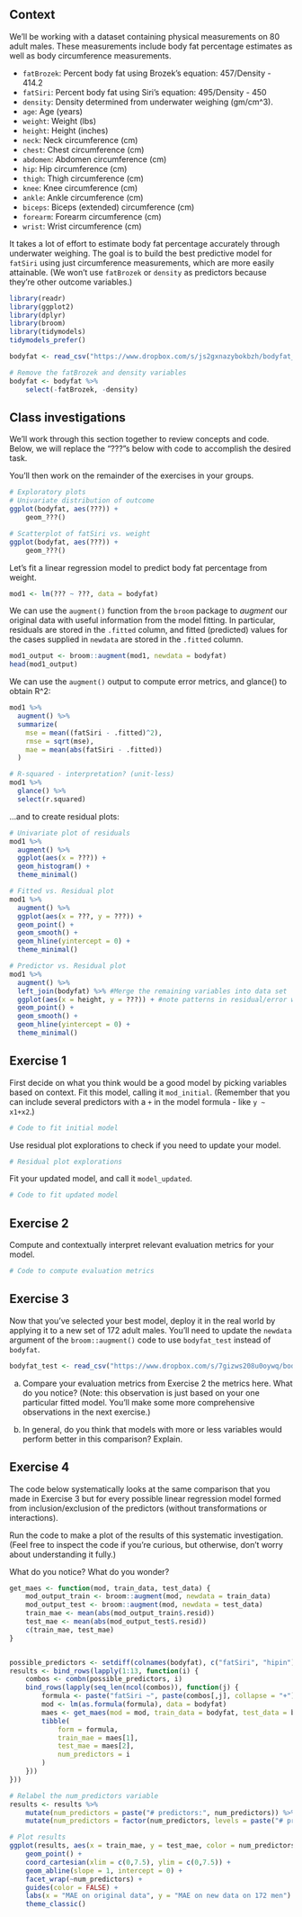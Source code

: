 ## Context

We'll be working with a dataset containing physical measurements on 80 adult males. These measurements include body fat percentage estimates as well as body circumference measurements.

- `fatBrozek`: Percent body fat using Brozek's equation: 457/Density - 414.2
- `fatSiri`: Percent body fat using Siri's equation: 495/Density - 450
- `density`: Density determined from underwater weighing (gm/cm^3).
- `age`: Age (years)
- `weight`: Weight (lbs)
- `height`: Height (inches)
- `neck`: Neck circumference (cm)
- `chest`: Chest circumference (cm)
- `abdomen`: Abdomen circumference (cm)
- `hip`: Hip circumference (cm)
- `thigh`: Thigh circumference (cm)
- `knee`: Knee circumference (cm)
- `ankle`: Ankle circumference (cm)
- `biceps`: Biceps (extended) circumference (cm)
- `forearm`: Forearm circumference (cm)
- `wrist`: Wrist circumference (cm)

It takes a lot of effort to estimate body fat percentage accurately through underwater weighing. The goal is to build the best predictive model for `fatSiri` using just circumference measurements, which are more easily attainable. (We won't use `fatBrozek` or `density` as predictors because they're other outcome variables.)

```r
library(readr)
library(ggplot2)
library(dplyr)
library(broom)
library(tidymodels)
tidymodels_prefer()

bodyfat <- read_csv("https://www.dropbox.com/s/js2gxnazybokbzh/bodyfat_train.csv?dl=1")

# Remove the fatBrozek and density variables
bodyfat <- bodyfat %>%
    select(-fatBrozek, -density)
```

## Class investigations
We'll work through this section together to review concepts and code. Below, we will replace the "???"s below with code to accomplish the desired task.

You'll then work on the remainder of the exercises in your groups.

```r
# Exploratory plots
# Univariate distribution of outcome
ggplot(bodyfat, aes(???)) +
    geom_???()

# Scatterplot of fatSiri vs. weight
ggplot(bodyfat, aes(???)) +
    geom_???()
```

Let's fit a linear regression model to predict body fat percentage from weight.

```r
mod1 <- lm(??? ~ ???, data = bodyfat)
```

We can use the `augment()` function from the `broom` package to *augment* our original data with useful information from the model fitting. In particular, residuals are stored in the `.fitted` column, and fitted (predicted) values for the cases supplied in `newdata` are stored in the `.fitted` column.

```r
mod1_output <- broom::augment(mod1, newdata = bodyfat)
head(mod1_output)
```

We can use the `augment()` output to compute error metrics, and glance() to obtain R^2:

```r
mod1 %>%
  augment() %>%
  summarize(
    mse = mean((fatSiri - .fitted)^2),
    rmse = sqrt(mse),
    mae = mean(abs(fatSiri - .fitted))
  )

# R-squared - interpretation? (unit-less)
mod1 %>%
  glance() %>%
  select(r.squared)
```

...and to create residual plots:

```r
# Univariate plot of residuals
mod1 %>%
  augment() %>%
  ggplot(aes(x = ???)) +
  geom_histogram() +
  theme_minimal()

# Fitted vs. Residual plot
mod1 %>%
  augment() %>%
  ggplot(aes(x = ???, y = ???)) +
  geom_point() +
  geom_smooth() +
  geom_hline(yintercept = 0) +
  theme_minimal()

# Predictor vs. Residual plot
mod1 %>% 
  augment() %>%
  left_join(bodyfat) %>% #Merge the remaining variables into data set
  ggplot(aes(x = height, y = ???)) + #note patterns in residual/error with height
  geom_point() +
  geom_smooth() +
  geom_hline(yintercept = 0) +
  theme_minimal()  
```


## Exercise 1

First decide on what you think would be a good model by picking variables based on context. Fit this model, calling it `mod_initial`. (Remember that you can include several predictors with a `+` in the model formula - like `y ~ x1+x2`.)

```r
# Code to fit initial model
```

Use residual plot explorations to check if you need to update your model.

```r
# Residual plot explorations
```

Fit your updated model, and call it `model_updated`.

```r
# Code to fit updated model
```





## Exercise 2

Compute and contextually interpret relevant evaluation metrics for your model.

```r
# Code to compute evaluation metrics
```





## Exercise 3

Now that you've selected your best model, deploy it in the real world by applying it to a new set of 172 adult males. You'll need to update the `newdata` argument of the `broom::augment()` code to use `bodyfat_test` instead of `bodyfat`.

```r
bodyfat_test <- read_csv("https://www.dropbox.com/s/7gizws208u0oywq/bodyfat_test.csv?dl=1")
```

a. Compare your evaluation metrics from Exercise 2 the metrics here. What do you notice? (Note: this observation is just based on your one particular fitted model. You'll make some more comprehensive observations in the next exercise.)

b. In general, do you think that models with more or less variables would perform better in this comparison? Explain.





## Exercise 4

The code below systematically looks at the same comparison that you made in Exercise 3 but for every possible linear regression model formed from inclusion/exclusion of the predictors (without transformations or interactions).

Run the code to make a plot of the results of this systematic investigation. (Feel free to inspect the code if you're curious, but otherwise, don't worry about understanding it fully.)

What do you notice? What do you wonder?

```r
get_maes <- function(mod, train_data, test_data) {
    mod_output_train <- broom::augment(mod, newdata = train_data)
    mod_output_test <- broom::augment(mod, newdata = test_data)
    train_mae <- mean(abs(mod_output_train$.resid))
    test_mae <- mean(abs(mod_output_test$.resid))
    c(train_mae, test_mae)
}


possible_predictors <- setdiff(colnames(bodyfat), c("fatSiri", "hipin"))
results <- bind_rows(lapply(1:13, function(i) {
    combos <- combn(possible_predictors, i)
    bind_rows(lapply(seq_len(ncol(combos)), function(j) {
        formula <- paste("fatSiri ~", paste(combos[,j], collapse = "+"))
        mod <- lm(as.formula(formula), data = bodyfat)
        maes <- get_maes(mod = mod, train_data = bodyfat, test_data = bodyfat_test)
        tibble(
            form = formula,
            train_mae = maes[1],
            test_mae = maes[2],
            num_predictors = i
        )
    }))
}))

# Relabel the num_predictors variable
results <- results %>%
    mutate(num_predictors = paste("# predictors:", num_predictors)) %>%
    mutate(num_predictors = factor(num_predictors, levels = paste("# predictors:", 1:13)))

# Plot results
ggplot(results, aes(x = train_mae, y = test_mae, color = num_predictors)) + 
    geom_point() + 
    coord_cartesian(xlim = c(0,7.5), ylim = c(0,7.5)) + 
    geom_abline(slope = 1, intercept = 0) + 
    facet_wrap(~num_predictors) +
    guides(color = FALSE) +
    labs(x = "MAE on original data", y = "MAE on new data on 172 men") +
    theme_classic()
```
